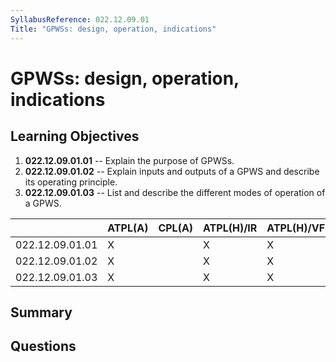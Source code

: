 ```yaml
---
SyllabusReference: 022.12.09.01
Title: "GPWSs: design, operation, indications"
---
```


# GPWSs: design, operation, indications

## Learning Objectives

1. **022.12.09.01.01** -- Explain the purpose of GPWSs.
2. **022.12.09.01.02** -- Explain inputs and outputs of a GPWS and describe its
   operating principle.
3. **022.12.09.01.03** -- List and describe the different modes of operation of
   a GPWS.

|                 | ATPL(A) | CPL(A) | ATPL(H)/IR | ATPL(H)/VFR | CPL(H) | IR  | CBIR(A) |
| --------------- | ------- | ------ | ---------- | ----------- | ------ | --- | ------- |
| 022.12.09.01.01 | X       |        | X          | X           |        |     |         |
| 022.12.09.01.02 | X       |        | X          | X           |        |     |         |
| 022.12.09.01.03 | X       |        | X          | X           |        |     |         |

## Summary

## Questions
